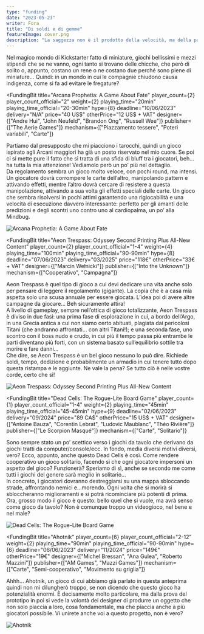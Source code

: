 ```yaml
---
type: "funding"
date: "2023-05-23"
writer: Fora
title: "Di soldi e di gemme"
featureImage: cover.png
description: "La saggezza non è il prodotto della velocità, ma della pazienza: bisogna sempre aspettare il momento giusto per pledgiare"
---
```


<FundingIntro>
  Nel magico mondo di Kickstarter fatto di miniature, giochi bellissimi e mezzi stipendi che se ne vanno, ogni tanto si
  trovano delle chicche, che però di solito o, appunto, costano un rene o ne costano due perché sono piene di
  miniature... Quindi: in un mondo in cui le compagnie chiudono causa indigenza, come si fa ad evitare le fregature?
</FundingIntro>

<FundingBit
  title="Arcana Prophetia: A Game About Fate"
  player_count={2}
  player_count_official="2"
  weight={2}
  playing_time="20min"
  playing_time_official="20-30min"
  hype={8}
  deadline="10/06/2023"
  delivery="N/A"
  price="40 US$"
  otherPrice="12 US$ + VAT"
  designer={["Andre Hui", "John Neufeld", "Brandon Ong", "Russell Wee"]}
  publisher={["The Aerie Games"]}
  mechanism={["Piazzamento tessere", "Poteri variabili", "Carte"]}
>
  Partiamo dal presupposto che mi piacciono i tarocchi, quindi un gioco ispirato agli Arcani maggiori ha già un posto
  riservato nel mio cuore. Se poi ci si mette pure il fatto che si tratta di una sfida di bluff tra i giocatori, beh...
  ha tutta la mia attenzione! Vediamolo però un po’ più nel dettaglio. <br />
  Da regolamento sembra un gioco molto veloce, con pochi round, ma intensi. Un giocatore dovrà corrompere le carte dell’altro,
  manipolando pattern e attivando effetti, mentre l’altro dovrà cercare di resistere a questa manipolazione, attivando a
  sua volta gli effetti speciali delle carte. Un gioco che sembra risolversi in pochi attimi garantendo una rigiocabilità
  e una velocità di esecuzione davvero interessante: perfetto per gli amanti delle predizioni e degli scontri uno contro
  uno al cardiopalma, un po’ alla <Link to="/reviews/mindbug">Mindbug</Link>.
</FundingBit>

<img src="game1.png?t=1" alt="Arcana Prophetia: A Game About Fate" />

<FundingLink
  title="Arcana Prophetia: A Game About Fate"
  link="https://www.kickstarter.com/projects/theaeriegames/arcana-prophetia-a-game-about-fate"
  small
/>

<FundingBit
  title="Aeon Trespass: Odyssey Second Printing Plus All-New Content"
  player_count={2}
  player_count_official="1-4"
  weight={4}
  playing_time="100min"
  playing_time_official="90-90min"
  hype={8}
  deadline="07/06/2023"
  delivery="03/2025"
  price="118€"
  otherPrice="33€ + VAT"
  designer={["Marcin Wełnicki"]}
  publisher={["Into the Unknown"]}
  mechanism={["Cooperativo", "Campagna"]}
>
  Aeon Trespass è quel tipo di gioco a cui devi dedicare una vita anche solo per pensare di leggere il regolamento
  (gigante). La copia che è a casa mia aspetta solo una scusa annuale per essere giocata. L’idea poi di avere altre
  campagne da giocare… Beh sicuramente attira! <br />A livello di gameplay, sempre nell’ottica di gioco totalizzante,
  Aeon Trespass è diviso in due fasi: una prima fase di esplorazione in cui, a bordo dell’Argo, in una Grecia antica a
  cui non siamo certo abituati, plagiata dai pericolosi Titani (che andranno affrontati… con altri Titani!); e una
  seconda fase, uno scontro con il boss nudo e crudo, in cui più il tempo passa più entrambe le parti diventano più
  forti, con un sistema basato sull’equilibrio sottile tra morire e fare danni… <br />
  Che dire, se Aeon Trespass è un bel gioco nessuno lo può dire. Richiede soldi, tempo, dedizione e probabilmente un armadio
  in cui tenere tutto dopo questa ristampa e le aggiunte. Ne vale la pena? Se tutto ciò è nelle vostre corde, certo che sì!
</FundingBit>

<img src="game2.png?t=1" alt="Aeon Trespass: Odyssey Second Printing Plus All-New Content" />

<FundingLink
  title="Aeon Trespass: Odyssey Second Printing Plus All-New Content"
  link="https://www.kickstarter.com/projects/kingdomsforlorn/aeon-trespass-odyssey-second-printing"
  small
/>

<FundingBit
  title="Dead Cells: The Rogue-Lite Board Game"
  player_count={1}
  player_count_official="1-4"
  weight={2}
  playing_time="45min"
  playing_time_official="45-45min"
  hype={9}
  deadline="02/06/2023"
  delivery="09/2024"
  price="89 CA$"
  otherPrice="15 US$ + VAT"
  designer={["Antoine Bauza", "Corentin Lebrat", "Ludovic Maublanc", "Théo Rivière"]}
  publisher={["Le Scorpion Masqué"]}
  mechanism={["Carte", "Solitario"]}
>
  Sono sempre stato un po’ scettico verso i giochi da tavolo che derivano da giochi tratti da computer/console/ecc. In
  fondo, media diversi motivi diversi, vero? Ecco, appunto, anche questo Dead Cells è così. Come rendere cooperativo un
  gioco solitario, facendo sì che ogni giocatore impersoni un aspetto del gioco? Funzionerà? Speriamo di sì, anche se
  secondo me come tutti i giochi del genere sarà meglio in solitario… <br />
  In concreto, i giocatori dovranno destreggiarsi su una mappa sbloccando strade, affrontando nemici e...morendo. Ogni volta
  che si morirà si sbloccheranno miglioramenti e si potrà ricominciare più potenti di prima. <br />
  Ora, grosso modo il gioco è questo: bello quel che si vuole, ma avrà senso come gioco da tavolo? Non è comunque troppo
  un videogioco, nel bene e nel male?
</FundingBit>

<img src="game3.png?t=1" alt="Dead Cells: The Rogue-Lite Board Game" />

<FundingLink
  title="Dead Cells: The Rogue-Lite Board Game"
  link="https://www.kickstarter.com/projects/scorpionmasque/dead-cells-the-rogue-lite-board-game"
  small
/>

<FundingBit
  title="Ahotnik"
  player_count={6}
  player_count_official="2-12"
  weight={2}
  playing_time="90min"
  playing_time_official="90-90min"
  hype={6}
  deadline="06/06/2023"
  delivery="11/2024"
  price="149€"
  otherPrice="19€"
  designer={["Michel Bressan", "Ana Gulea", "Roberto Mazzini"]}
  publisher={["AM Games", "Mazzi Games"]}
  mechanism={["Carte", "Semi-cooperativo", "Movimento su griglia"]}
>
  Ahhh… Ahotnik, un gioco di cui abbiamo già parlato in questa <Link to="/reviews/ahotnik">anteprima</Link> quindi non
  mi dilungherò troppo, se non dicendo che questo gioco ha potenzialità enormi. È decisamente molto particolare, ma
  dalla prova del prototipo in poi si vede la volontà dei designer di produrre un oggetto che non solo piaccia a loro,
  cosa fondamentale, ma che piaccia anche a più giocatori possibile. Vi unirete anche voi a questo progetto, non è vero?
</FundingBit>

<img src="game4.png?t=1" alt="Ahotnik" />

<FundingLink title="Ahotnik" link="https://www.kickstarter.com/projects/ahotnik/ahotnik/description" small />
